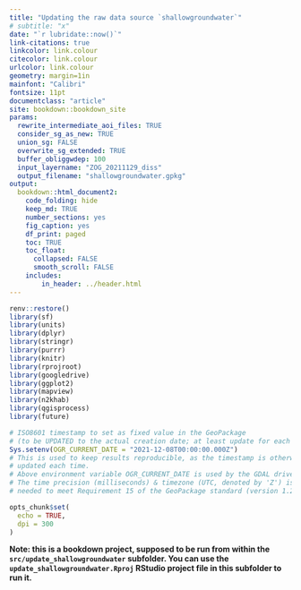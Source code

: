 ```yaml
---
title: "Updating the raw data source `shallowgroundwater`"
# subtitle: "x"
date: "`r lubridate::now()`"
link-citations: true
linkcolor: link.colour
citecolor: link.colour
urlcolor: link.colour
geometry: margin=1in
mainfont: "Calibri"
fontsize: 11pt
documentclass: "article"
site: bookdown::bookdown_site
params:
  rewrite_intermediate_aoi_files: TRUE
  consider_sg_as_new: TRUE
  union_sg: FALSE
  overwrite_sg_extended: TRUE
  buffer_obliggwdep: 100
  input_layername: "ZOG_20211129_diss"
  output_filename: "shallowgroundwater.gpkg"
output:
  bookdown::html_document2:
    code_folding: hide
    keep_md: TRUE
    number_sections: yes
    fig_caption: yes
    df_print: paged
    toc: TRUE
    toc_float:
      collapsed: FALSE
      smooth_scroll: FALSE
    includes:
        in_header: ../header.html
---
```


```r
renv::restore()
library(sf)
library(units)
library(dplyr)
library(stringr)
library(purrr)
library(knitr)
library(rprojroot)
library(googledrive)
library(ggplot2)
library(mapview)
library(n2khab)
library(qgisprocess)
library(future)

# ISO8601 timestamp to set as fixed value in the GeoPackage 
# (to be UPDATED to the actual creation date; at least update for each version):
Sys.setenv(OGR_CURRENT_DATE = "2021-12-08T00:00:00.000Z")
# This is used to keep results reproducible, as the timestamp is otherwise
# updated each time.
# Above environment variable OGR_CURRENT_DATE is used by the GDAL driver.
# The time precision (milliseconds) & timezone (UTC, denoted by 'Z') is
# needed to meet Requirement 15 of the GeoPackage standard (version 1.2.1 & 1.3).

opts_chunk$set(
  echo = TRUE,
  dpi = 300
)
```

**Note: this is a bookdown project, supposed to be run from within the `src/update_shallowgroundwater` subfolder. You can use the `update_shallowgroundwater.Rproj` RStudio project file in this subfolder to run it.**





